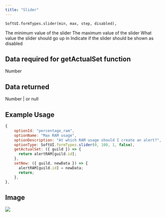 ```yaml
---
title: "Slider"
---
```


```
SoftUI.formTypes.slider(min, max, step, disabled),
```

<ParamField path="min" type="number" required>
  The minimum value of the slider
</ParamField>

<ParamField path="disabled" type="number" required>
  The maximum value of the slider
</ParamField>

<ParamField path="step" type="number" required>
  What value the slider should go up in
</ParamField>

<ParamField path="disabled" type="boolean" required>
  Indicate if the slider should be shown as disabled
</ParamField>

## Data required for getActualSet function

Number

## Data returned

Number | or null

## Example Usage

```javascript
{
    optionId: "percentage_ram",
    optionName: "Max RAM usage",
    optionDescription: "At which RAM usage should I create an alert?",
    optionType: SoftUI.formTypes.slider(0, 100, 1, false),
    getActualSet: ({ guild }) => {
      return alertRAM[guild.id];
    },
    setNew: ({ guild, newData }) => {
      alertRAM[guild.id] = newData;
      return;
    },
},
```

## Image

<Frame>
    <img src="/images/formtypes/softui-slider.png" />
</Frame>


